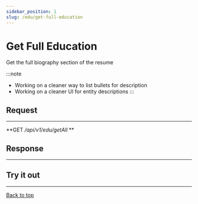 ```yaml
---
sidebar_position: 1
slug: /edu/get-full-education
---
```



# Get Full Education

<div id="top"></div>

Get the full biography section of the resume

:::note

- Working on a cleaner way to list bullets for description
- Working on a cleaner UI for entity descriptions
:::


## Request
---

**GET */api/v1/edu/getAll* **

## Response
---
<EduComponent type="EduEntity" />


## Try it out
---

<ApiCallComponent url="edu/getAll" />

<a href="#top">Back to top</a>